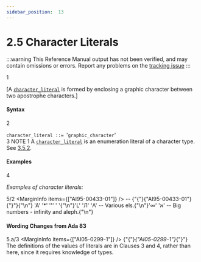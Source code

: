 ```yaml
---
sidebar_position:  13
---
```


# 2.5 Character Literals

:::warning
This Reference Manual output has not been verified,
and may contain omissions or errors.
Report any problems on the [tracking issue](https://github.com/ada-lang-io/ada-lang-io/issues/20)
:::


<MarginText>1</MarginText>
<p>[A <code><a href="../AA-2/AA-2.5#S0015">character_literal</a></code> is formed by enclosing a graphic character between two apostrophe characters.] <br /></p>


#### Syntax

<MarginText>2</MarginText>

<CodeBlock>
<code>character_literal</code><a id="S0015"></a><code> ::= </code>'<code>graphic_character</code>'<br />

</CodeBlock>
<MarginText>3</MarginText>
<Admonition type="aarm" aarm="note" title="Note: ">
NOTE 1   A <code><a href="../AA-2/AA-2.5#S0015">character_literal</a></code> is an enumeration literal of a character type. See <a href="../AA-3/AA-3.5#Subclause_3.5.2">3.5.2</a>. <br /></Admonition>


#### Examples

<MarginText>4</MarginText>
<p><em>Examples of character literals:</em> <br /></p>

<MarginText>5/2</MarginText>
<MarginInfo items={["AI95-00433-01"]} />
<CodeBlock language="ada">
--  {"{"}{"AI95-00433-01"}{"}"}{"\n"} 'A'     '*'     '''     ' '{"\n"}'L'     '&#1051;'     '&#923;'    -- Various els.{"\n"}'&#8734;'     '&#1488;'            -- Big numbers - infinity and aleph.{"\n"}

</CodeBlock>

#### Wording Changes from Ada 83

<MarginText>5.a/3</MarginText>
<MarginInfo items={["AI05-0299-1"]} />
<Admonition type="aarm" aarm="note" title="Note: ">
{"{"}<em>{"AI05-0299-1"}</em>{"}"} <br />The definitions of the values of literals are in Clauses 3 and 4, rather than here, since it requires knowledge of types. <br /></Admonition>

